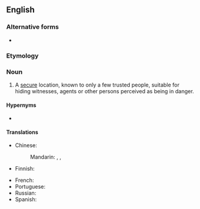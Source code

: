 {{also|safe house}}

==English==
{{wikipedia}}

===Alternative forms===
* {{l|en|safe house}}

===Etymology===
{{compound|safe|house|lang=en}}

===Noun===
{{en-noun}}

# A [[secure]] location, known to only a few trusted people, suitable for hiding witnesses, agents or other persons perceived as being in danger.

====Hypernyms====
* {{l|en|house}}

====Translations====
{{trans-top|secure location}}
* Chinese:
*: Mandarin: {{t|cmn|[[安全]][[藏身處]]|sc=Hani}}, {{t|cmn|[[安全]][[藏身处]]|tr=ānquán cángshēnchù|sc=Hani}}, {{t|cmn|安全屋|tr=ānquánwū}}
* Finnish: {{t|fi|turvatalo}}
{{trans-mid}}
* French: {{t-needed|fr}}
* Portuguese: {{t-needed|pt}}
* Russian: {{t-needed|ru}}
* Spanish: {{t+|es|refugio|m}}
{{trans-bottom}}